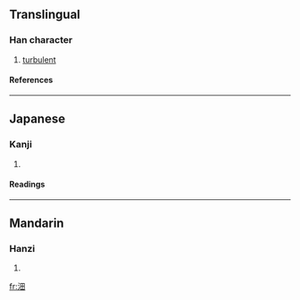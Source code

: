 ==Translingual==
===Han character===
{{Han char|rn=85|rad=水|as=05|sn=8|four=3610<sub>0</sub>|canj=水田 (EW)}}
# [[turbulent]]
====References====
{{Han ref|kx=0614.050|dkj=17254|dj=1007.090|hdz=31585.020|uh=6CBA|ud=27834|bh=CCFA|bd=52474}}

----
==Japanese==
===Kanji===
{{ja-kanji|grade=|rs=水05}}
# {{defn|Japanese}} 
====Readings====
{{ja-readings|on=[[てん]] (ten), [[でん]] (den)|kun=}}

----
==Mandarin==
===Hanzi===
{{cmn-hanzi|pin=[[chí]] (chi2), [[tián]] (tian2), [[yí]] (yi2)|wg=ch'ih<sup>2</sup>, t'ien<sup>2</sup>, i<sup>2</sup>}}
# {{defn|Mandarin}}

[[fr:沺]]